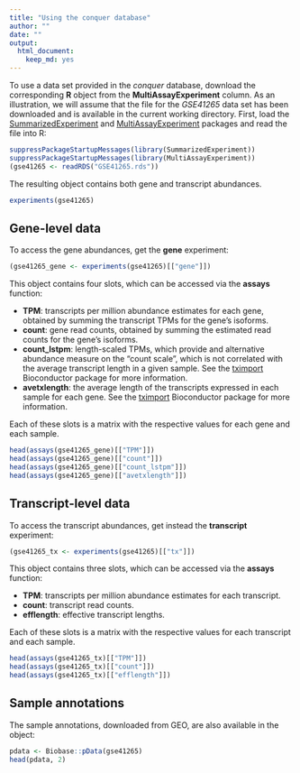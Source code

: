 ```yaml
---
title: "Using the conquer database"
author: ""
date: ""
output: 
  html_document: 
    keep_md: yes
---
```


To use a data set provided in the *conquer* database, download the corresponding
**R** object from the **MultiAssayExperiment** column. As an illustration, we 
will assume that the file for the *GSE41265* data set has been downloaded and is 
available in the current working directory. First, load the 
[SummarizedExperiment](http://bioconductor.org/packages/release/bioc/html/SummarizedExperiment.html)
and
[MultiAssayExperiment](http://bioconductor.org/packages/release/bioc/html/MultiAssayExperiment.html)
packages and read the file into R:

```r
suppressPackageStartupMessages(library(SummarizedExperiment))
suppressPackageStartupMessages(library(MultiAssayExperiment))
(gse41265 <- readRDS("GSE41265.rds"))
```

The resulting object contains both gene and transcript abundances. 

```r
experiments(gse41265)
```

## Gene-level data

To access the gene abundances, get the **gene** experiment:

```r
(gse41265_gene <- experiments(gse41265)[["gene"]])
```

This object contains four slots, which can be accessed via the **assays** function:

- **TPM**: transcripts per million abundance estimates for each gene, obtained
by summing the transcript TPMs for the gene's isoforms.
- **count**: gene read counts, obtained by summing the estimated read counts for
the gene's isoforms.
- **count_lstpm**: length-scaled TPMs, which provide and alternative abundance
measure on the "count scale", which is not correlated with the average
transcript length in a given sample. See the
[tximport](http://bioconductor.org/packages/release/bioc/html/tximport.html)
Bioconductor package for more information.
- **avetxlength**: the average length of the transcripts expressed in each
sample for each gene. See the
[tximport](http://bioconductor.org/packages/release/bioc/html/tximport.html)
Bioconductor package for more information.

Each of these slots is a matrix with the respective values for each gene and
each sample.

```r
head(assays(gse41265_gene)[["TPM"]])
head(assays(gse41265_gene)[["count"]])
head(assays(gse41265_gene)[["count_lstpm"]])
head(assays(gse41265_gene)[["avetxlength"]])
```

## Transcript-level data

To access the transcript abundances, get instead the **transcript** experiment:

```r
(gse41265_tx <- experiments(gse41265)[["tx"]])
```

This object contains three slots, which can be accessed via the **assays**
function:

- **TPM**: transcripts per million abundance estimates for each transcript.
- **count**: transcript read counts.
- **efflength**: effective transcript lengths.

Each of these slots is a matrix with the respective values for each transcript
and each sample.

```r
head(assays(gse41265_tx)[["TPM"]])
head(assays(gse41265_tx)[["count"]])
head(assays(gse41265_tx)[["efflength"]])
```

## Sample annotations

The sample annotations, downloaded from GEO, are also available in the object:

```r
pdata <- Biobase::pData(gse41265)
head(pdata, 2)
```

